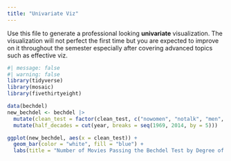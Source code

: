 ```yaml
---
title: "Univariate Viz"
---
```


Use this file to generate a professional looking **univariate** visualization. The visualization will not perfect the first time but you are expected to improve on it throughout the semester especially after covering advanced topics such as effective viz.

```r
#| message: false
#| warning: false
library(tidyverse)
library(mosaic)
library(fivethirtyeight)
```

```r
data(bechdel)
new_bechdel <- bechdel |>
  mutate(clean_test = factor(clean_test, c("nowomen", "notalk", "men", "dubious", "ok"))) |>
  mutate(half_decades = cut(year, breaks = seq(1969, 2014, by = 5)))
```

```r
ggplot(new_bechdel, aes(x = clean_test)) +
  geom_bar(color = "white", fill = "blue") +
  labs(title = "Number of Movies Passing the Bechdel Test by Degree of Passing", y = "# of Movies", x = "Degree of Passing")
```
